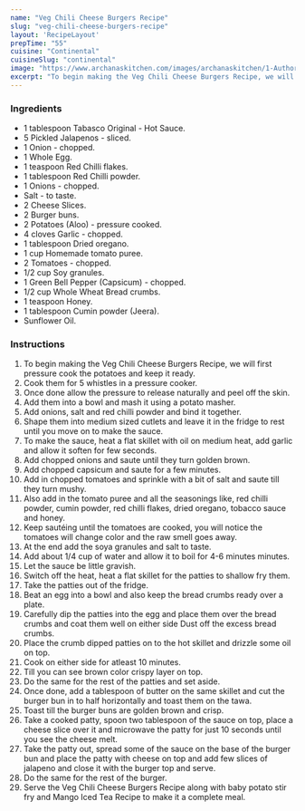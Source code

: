 ---
name: "Veg Chili Cheese Burgers Recipe"
slug: "veg-chili-cheese-burgers-recipe"
layout: 'RecipeLayout'
prepTime: "55"
cuisine: "Continental"
cuisineSlug: "continental"
image: "https://www.archanaskitchen.com/images/archanaskitchen/1-Author/sibyl-archanaskitchen.com/Veg_Chili_Cheese_Burgers_Recipe.jpg"
excerpt: "To begin making the Veg Chili Cheese Burgers Recipe, we will first pressure cook the potatoes and keep it ready"
---

### Ingredients

- 1 tablespoon Tabasco Original - Hot Sauce.
- 5 Pickled Jalapenos - sliced.
- 1 Onion - chopped.
- 1 Whole Egg.
- 1 teaspoon Red Chilli flakes.
- 1 tablespoon Red Chilli powder.
- 1 Onions - chopped.
- Salt - to taste.
- 2 Cheese Slices.
- 2 Burger buns.
- 2 Potatoes (Aloo) - pressure cooked.
- 4 cloves Garlic - chopped.
- 1 tablespoon Dried oregano.
- 1 cup Homemade tomato puree.
- 2 Tomatoes - chopped.
- 1/2 cup Soy granules.
- 1 Green Bell Pepper (Capsicum) - chopped.
- 1/2 cup Whole Wheat Bread crumbs.
- 1 teaspoon Honey.
- 1 tablespoon Cumin powder (Jeera).
- Sunflower Oil.

### Instructions

1. To begin making the Veg Chili Cheese Burgers Recipe, we will first pressure cook the potatoes and keep it ready.
1. Cook them for 5 whistles in a pressure cooker.
1. Once done allow the pressure to release naturally and peel off the skin.
1. Add them into a bowl and mash it using a potato masher.
1. Add onions, salt and red chilli powder and bind it together.
1. Shape them into medium sized cutlets and leave it in the fridge to rest until you move on to make the sauce.
1. To make the sauce, heat a flat skillet with oil on medium heat, add garlic and allow it soften for few seconds.
1. Add chopped onions and saute until they turn golden brown.
1. Add chopped capsicum and saute for a few minutes.
1. Add in chopped tomatoes and sprinkle with a bit of salt and saute till they turn mushy.
1. Also add in the tomato puree and all the seasonings like, red chilli powder, cumin powder, red chilli flakes, dried oregano, tobacco sauce and honey.
1. Keep sautéing until the tomatoes are cooked, you will notice the tomatoes will change color and the raw smell goes away.
1. At the end add the soya granules and salt to taste.
1. Add about 1/4 cup of water and allow it to boil for 4-6 minutes minutes.
1. Let the sauce be little gravish.
1. Switch off the heat, heat a flat skillet for the patties to shallow fry them.
1. Take the patties out of the fridge.
1. Beat an egg into a bowl and also keep the bread crumbs ready over a plate.
1. Carefully dip the patties into the egg and place them over the bread crumbs and coat them well on either side Dust off the excess bread crumbs.
1. Place the crumb dipped patties on to the hot skillet and drizzle some oil on top.
1. Cook on either side for atleast 10 minutes.
1. Till you can see brown color crispy layer on top.
1. Do the same for the rest of the patties and set aside.
1. Once done, add a tablespoon of butter on the same skillet and cut the burger bun in to half horizontally and toast them on the tawa.
1. Toast till the burger buns are golden brown and crisp.
1. Take a cooked patty, spoon two tablespoon of the sauce on top, place a cheese slice over it and microwave the patty for just 10 seconds until you see the cheese melt.
1. Take the patty out, spread some of the sauce on the base of the burger bun and place the patty with cheese on top and add few slices of jalapeno and close it with the burger top and serve.
1. Do the same for the rest of the burger.
1. Serve the Veg Chili Cheese Burgers Recipe along with baby potato stir fry and Mango Iced Tea Recipe to make it a complete meal.
